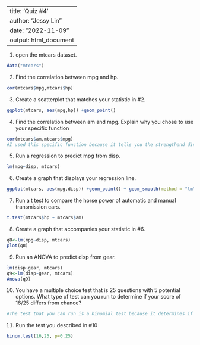 --
title: 'Quiz #4'
author: "Jessy Lin"
date: "2022-11-09"
output: html_document
---
1. open the mtcars dataset.
```r
data("mtcars")
```

2. Find the correlation between mpg and hp.
```r
cor(mtcars$mpg,mtcars$hp)
```

3. Create a scatterplot that matches your statistic in #2. 
```r
ggplot(mtcars, aes(mpg,hp)) +geom_point()
```

4. Find the correlation between am and mpg. Explain why you chose to use your specific function
```r
cor(mtcars$am,mtcars$mpg)
#I used this specific function because it tells you the strengthand direction of the relationship between am and mpg.
```

5. Run a regression to predict mpg from disp.
```r
lm(mpg~disp, mtcars)
```

6. Create a graph that displays your regression line. 
```r
ggplot(mtcars, aes(mpg,disp)) +geom_point() + geom_smooth(method = "lm")
```

7. Run a t test to compare the horse power of automatic and manual transmission cars. 
```r
t.test(mtcars$hp ~ mtcars$am)
```

8. Create a graph that accompanies your statistic in #6.
```r
q8<-lm(mpg~disp, mtcars)
plot(q8)
```

9. Run an ANOVA to predict disp from gear. 
```r
lm(disp~gear, mtcars)
q9<-lm(disp~gear, mtcars)
Anova(q9)
```

10. You have a multiple choice test that is 25 questions with 5 potential options. What type of test can you run to determine if your score of 16/25 differs from chance? 
```r
#The test that you can run is a binomial test because it determines if something happens more often than chance.
```

11. Run the test you described in #10
```r
binom.test(16,25, p=0.25)
```

